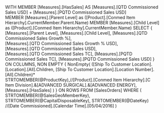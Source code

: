 ﻿WITH
MEMBER [Measures].[HasSales] AS 
	[Measures].[QTD Commissioned Sales USD] + [Measures].[PQTD Commissioned Sales USD]    
MEMBER [Measures].[Parent Level] as
 ([Product].[Conmed Item Hierarchy].CurrentMember.Parent.Name)
MEMBER [Measures].[Child Level] as
 ([Product].[Conmed Item Hierarchy].CurrentMember.Name) 
SELECT
{	
	[Measures].[Parent Level],
	[Measures].[Child Level],
	[Measures].[QTD Commissioned Sales Growth %],	
	[Measures].[QTD Commissioned Sales Growth % USD],	
	[Measures].[QTD Commissioned Sales USD],	
	[Measures].[QTD Commissioned Sales TC],
	[Measures].[PQTD Commissioned Sales TC],
	[Measures].[PQTD Commissioned Sales USD]
} ON COLUMNS,
NON EMPTY
{
    NonEmpty(
		([Ship To Customer Location].[Location].[All].Children, [Ship To Customer Location].[Location Number].[All].Children)*	
		STRTOMEMBER(@ProductKey),//[Product].[Conmed Item Hierarchy].[C Item Division].&[ADVANCED SURGICAL].&[ADVANCED ENERGY],		
		[Measures].[HasSales]
		)
} 
ON ROWS
FROM [SalesOrders]
WHERE (
	STRTOMEMBER(@SalesGeoMemberKey),
	STRTOMEMBER(@CapitalDisposableKey),
	STRTOMEMBER(@DateKey) //[Date Commissioned].[Calendar Time].[05/04/2016]
)
